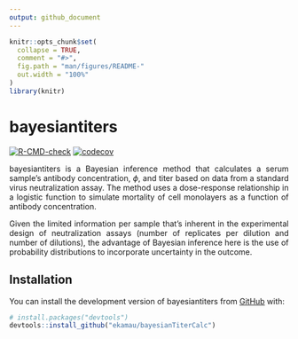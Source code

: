 ```yaml
---
output: github_document
---
```


<style>
body {
text-align: justify}
</style>

<!-- README.md is generated from README.Rmd. Please edit that file -->

```r
knitr::opts_chunk$set(
  collapse = TRUE,
  comment = "#>",
  fig.path = "man/figures/README-"
  out.width = "100%"
)
library(knitr)

```

# bayesiantiters

<!-- badges: start -->

[![R-CMD-check](https://github.com/ekamau/bayesianTiterCalc/workflows/R-CMD-check/badge.svg)](https://github.com/ekamau/bayesianTiterCalc/actions)
[![codecov](https://codecov.io/gh/ekamau/bayesianTiterCalc/branch/main/graph/badge.svg?token=PgQrYAAQBz)](https://codecov.io/gh/ekamau/bayesianTiterCalc)

<!-- badges: end -->

bayesiantiters is a Bayesian inference method that calculates a serum
sample’s antibody concentration, $\phi$, and titer based on data from a
standard virus neutralization assay. The method uses a dose-response
relationship in a logistic function to simulate mortality of cell
monolayers as a function of antibody concentration.

Given the limited information per sample that’s inherent in the
experimental design of neutralization assays (number of replicates per
dilution and number of dilutions), the advantage of Bayesian inference
here is the use of probability distributions to incorporate uncertainty
in the outcome.


## Installation

You can install the development version of bayesiantiters from
[GitHub](https://github.com/) with:

``` r
# install.packages("devtools")
devtools::install_github("ekamau/bayesianTiterCalc")
```

